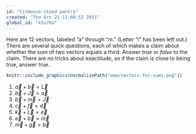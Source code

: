 ```yaml
---
id: "titmouse-stand-pantry"
created: "Thu Oct 21 11:08:53 2021"
global_id: "k5u7hG"
---
```


Here are 12 vectors, labeled "a" through "m." (Letter "i" has been left out.) There are several quick questions, each of which makes a claim about whether the sum of two vectors equals a third. Answer *true* or *false* to the claim. There are no tricks about exactitude, so if the claim is close to being true, answer true.

```r
knitr::include_graphics(normalizePath("www/vectors-for-sums.png"))
```

#. $\vec{a} + \vec{b} = \vec{L}$
#. $\vec{b} + \vec{J} = \vec{a}$
#. $\vec{b} + \vec{m} = \vec{J}$ 
#. $\vec{c} + \vec{f} = \vec{d}$
#. $\vec{k} + \vec{L} = \vec{e}$ 
#. $\vec{e} + \vec{b} = \vec{m}$
#. $\vec{m} + \vec{g} = \vec{b}$ 

